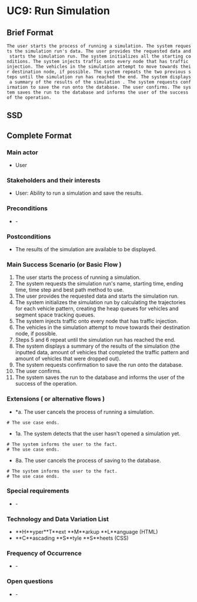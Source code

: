 = UC9: Run Simulation =

== Brief Format ==

 The user starts the process of running a simulation. The system requests the simulation run's data. The user provides the requested data and starts the simulation run. The system initializes all the starting conditions. The system injects traffic onto every node that has traffic injection. The vehicles in the simulation attempt to move towards their destination node, if possible. The system repeats the two previous steps until the simulation run has reached the end. The system displays a summary of the results of the simulation . The system requests confirmation to save the run onto the database. The user confirms. The system saves the run to the database and informs the user of the success of the operation.

== SSD ==

{{https://bitbucket.org/repo/pqBqye/images/1855378616-SSD%20UC9.png|SSD UC9.png}}

== Complete Format ==

=== Main actor ===
* User

=== Stakeholders and their interests ===
* User: Ability to run a simulation and save the results.

=== Preconditions ===
* -

=== Postconditions ===
* The results of the simulation are available to be displayed.

=== Main Success Scenario (or Basic Flow ) ===

# The user starts the process of running a simulation.
# The system requests the simulation run's name, starting time, ending time, time step and best path method to use.
# The user provides the requested data and starts the simulation run.
# The system initializes the simulation run by calculating the trajectories for each vehicle pattern, creating the heap queues for vehicles and segment space tracking queues.
# The system injects traffic onto every node that has traffic injection.
# The vehicles in the simulation attempt to move towards their destination node, if possible.
# Steps 5 and 6 repeat until the simulation run has reached the end.
# The system displays a summary of the results of the simulation (the inputted data, amount of vehicles that completed the traffic pattern and amount of vehicles that were dropped out).
# The system requests confirmation to save the run onto the database.
# The user confirms.
# The system saves the run to the database and informs the user of the success of the operation.

=== Extensions ( or alternative flows ) ===

* *a. The user cancels the process of running a simulation.
 # The use case ends.

* 1a. The system detects that the user hasn't opened a simulation yet.
 # The system informs the user to the fact.
 # The use case ends.

* 8a. The user cancels the process of saving to the database.
 # The system informs the user to the fact.
 # The use case ends.


=== Special requirements ===
* -

=== Technology and Data Variation List ===
* **H**yper**T**ext **M**arkup **L**anguage (HTML)
* **C**ascading **S**tyle **S**heets (CSS)

=== Frequency of Occurrence ===
* -

=== Open questions ===
* -